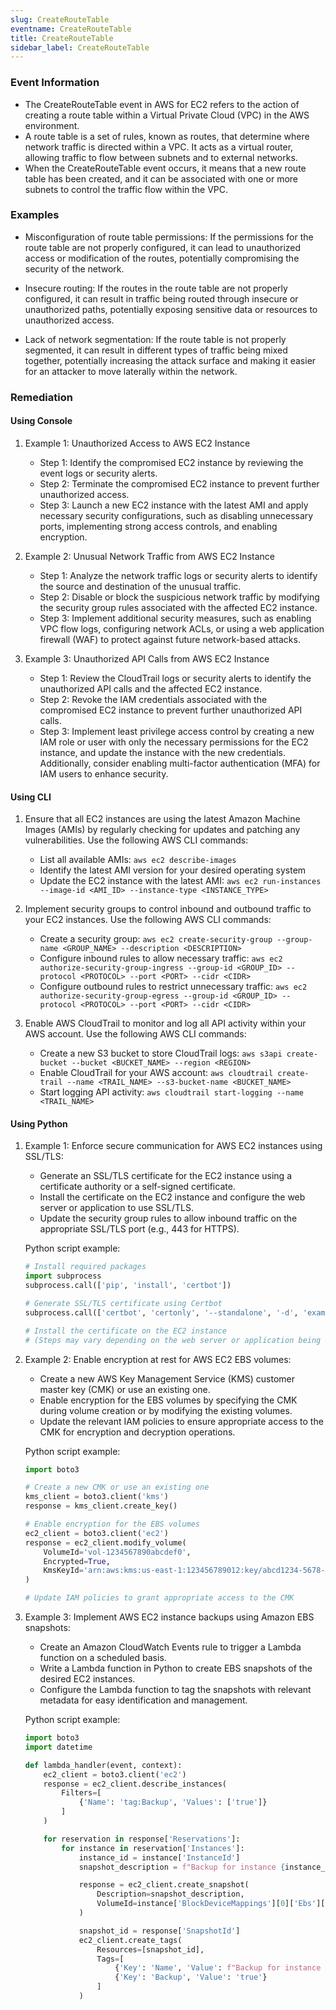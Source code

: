 ```yaml
--- 
slug: CreateRouteTable
eventname: CreateRouteTable
title: CreateRouteTable
sidebar_label: CreateRouteTable
---
```

                       
### Event Information

- The CreateRouteTable event in AWS for EC2 refers to the action of creating a route table within a Virtual Private Cloud (VPC) in the AWS environment.
- A route table is a set of rules, known as routes, that determine where network traffic is directed within a VPC. It acts as a virtual router, allowing traffic to flow between subnets and to external networks.
- When the CreateRouteTable event occurs, it means that a new route table has been created, and it can be associated with one or more subnets to control the traffic flow within the VPC.


### Examples

- Misconfiguration of route table permissions: If the permissions for the route table are not properly configured, it can lead to unauthorized access or modification of the routes, potentially compromising the security of the network.

- Insecure routing: If the routes in the route table are not properly configured, it can result in traffic being routed through insecure or unauthorized paths, potentially exposing sensitive data or resources to unauthorized access.

- Lack of network segmentation: If the route table is not properly segmented, it can result in different types of traffic being mixed together, potentially increasing the attack surface and making it easier for an attacker to move laterally within the network.

### Remediation

#### Using Console

1. Example 1: Unauthorized Access to AWS EC2 Instance
   - Step 1: Identify the compromised EC2 instance by reviewing the event logs or security alerts.
   - Step 2: Terminate the compromised EC2 instance to prevent further unauthorized access.
   - Step 3: Launch a new EC2 instance with the latest AMI and apply necessary security configurations, such as disabling unnecessary ports, implementing strong access controls, and enabling encryption.

2. Example 2: Unusual Network Traffic from AWS EC2 Instance
   - Step 1: Analyze the network traffic logs or security alerts to identify the source and destination of the unusual traffic.
   - Step 2: Disable or block the suspicious network traffic by modifying the security group rules associated with the affected EC2 instance.
   - Step 3: Implement additional security measures, such as enabling VPC flow logs, configuring network ACLs, or using a web application firewall (WAF) to protect against future network-based attacks.

3. Example 3: Unauthorized API Calls from AWS EC2 Instance
   - Step 1: Review the CloudTrail logs or security alerts to identify the unauthorized API calls and the affected EC2 instance.
   - Step 2: Revoke the IAM credentials associated with the compromised EC2 instance to prevent further unauthorized API calls.
   - Step 3: Implement least privilege access control by creating a new IAM role or user with only the necessary permissions for the EC2 instance, and update the instance with the new credentials. Additionally, consider enabling multi-factor authentication (MFA) for IAM users to enhance security.

#### Using CLI

1. Ensure that all EC2 instances are using the latest Amazon Machine Images (AMIs) by regularly checking for updates and patching any vulnerabilities. Use the following AWS CLI commands:

   - List all available AMIs: `aws ec2 describe-images`
   - Identify the latest AMI version for your desired operating system
   - Update the EC2 instance with the latest AMI: `aws ec2 run-instances --image-id <AMI_ID> --instance-type <INSTANCE_TYPE>`

2. Implement security groups to control inbound and outbound traffic to your EC2 instances. Use the following AWS CLI commands:

   - Create a security group: `aws ec2 create-security-group --group-name <GROUP_NAME> --description <DESCRIPTION>`
   - Configure inbound rules to allow necessary traffic: `aws ec2 authorize-security-group-ingress --group-id <GROUP_ID> --protocol <PROTOCOL> --port <PORT> --cidr <CIDR>`
   - Configure outbound rules to restrict unnecessary traffic: `aws ec2 authorize-security-group-egress --group-id <GROUP_ID> --protocol <PROTOCOL> --port <PORT> --cidr <CIDR>`

3. Enable AWS CloudTrail to monitor and log all API activity within your AWS account. Use the following AWS CLI commands:

   - Create a new S3 bucket to store CloudTrail logs: `aws s3api create-bucket --bucket <BUCKET_NAME> --region <REGION>`
   - Enable CloudTrail for your AWS account: `aws cloudtrail create-trail --name <TRAIL_NAME> --s3-bucket-name <BUCKET_NAME>`
   - Start logging API activity: `aws cloudtrail start-logging --name <TRAIL_NAME>`

#### Using Python

1. Example 1: Enforce secure communication for AWS EC2 instances using SSL/TLS:
   - Generate an SSL/TLS certificate for the EC2 instance using a certificate authority or a self-signed certificate.
   - Install the certificate on the EC2 instance and configure the web server or application to use SSL/TLS.
   - Update the security group rules to allow inbound traffic on the appropriate SSL/TLS port (e.g., 443 for HTTPS).

   Python script example:
   ```python
   # Install required packages
   import subprocess
   subprocess.call(['pip', 'install', 'certbot'])

   # Generate SSL/TLS certificate using Certbot
   subprocess.call(['certbot', 'certonly', '--standalone', '-d', 'example.com'])

   # Install the certificate on the EC2 instance
   # (Steps may vary depending on the web server or application being used)
   ```

2. Example 2: Enable encryption at rest for AWS EC2 EBS volumes:
   - Create a new AWS Key Management Service (KMS) customer master key (CMK) or use an existing one.
   - Enable encryption for the EBS volumes by specifying the CMK during volume creation or by modifying the existing volumes.
   - Update the relevant IAM policies to ensure appropriate access to the CMK for encryption and decryption operations.

   Python script example:
   ```python
   import boto3

   # Create a new CMK or use an existing one
   kms_client = boto3.client('kms')
   response = kms_client.create_key()

   # Enable encryption for the EBS volumes
   ec2_client = boto3.client('ec2')
   response = ec2_client.modify_volume(
       VolumeId='vol-1234567890abcdef0',
       Encrypted=True,
       KmsKeyId='arn:aws:kms:us-east-1:123456789012:key/abcd1234-5678-90ab-cdef-1234567890ab'
   )

   # Update IAM policies to grant appropriate access to the CMK
   ```

3. Example 3: Implement AWS EC2 instance backups using Amazon EBS snapshots:
   - Create an Amazon CloudWatch Events rule to trigger a Lambda function on a scheduled basis.
   - Write a Lambda function in Python to create EBS snapshots of the desired EC2 instances.
   - Configure the Lambda function to tag the snapshots with relevant metadata for easy identification and management.

   Python script example:
   ```python
   import boto3
   import datetime

   def lambda_handler(event, context):
       ec2_client = boto3.client('ec2')
       response = ec2_client.describe_instances(
           Filters=[
               {'Name': 'tag:Backup', 'Values': ['true']}
           ]
       )

       for reservation in response['Reservations']:
           for instance in reservation['Instances']:
               instance_id = instance['InstanceId']
               snapshot_description = f"Backup for instance {instance_id} on {datetime.datetime.now().strftime('%Y-%m-%d %H:%M:%S')}"

               response = ec2_client.create_snapshot(
                   Description=snapshot_description,
                   VolumeId=instance['BlockDeviceMappings'][0]['Ebs']['VolumeId']
               )

               snapshot_id = response['SnapshotId']
               ec2_client.create_tags(
                   Resources=[snapshot_id],
                   Tags=[
                       {'Key': 'Name', 'Value': f"Backup for instance {instance_id}"},
                       {'Key': 'Backup', 'Value': 'true'}
                   ]
               )
   ```


 